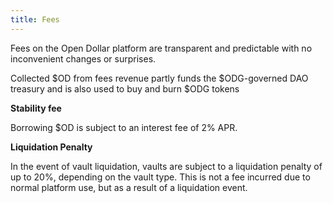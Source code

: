 ```yaml
---
title: Fees
---
```


Fees on the Open Dollar platform are transparent and predictable with no inconvenient changes or surprises.

Collected $OD from fees revenue partly funds the $ODG-governed DAO treasury and is also used to buy and burn $ODG tokens

**Stability fee**

Borrowing $OD is subject to an interest fee of 2% APR.

**Liquidation Penalty**

In the event of vault liquidation, vaults are subject to a liquidation penalty of up to 20%, depending on the vault type. This is not a fee incurred due to normal platform use, but as a result of a liquidation event.
